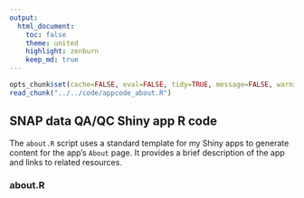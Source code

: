 ```yaml
---
output:
  html_document:
    toc: false
    theme: united
    highlight: zenburn
    keep_md: true
---
```


```r
opts_chunk$set(cache=FALSE, eval=FALSE, tidy=TRUE, message=FALSE, warning=FALSE)
read_chunk("../../code/appcode_about.R")
```

##
##
## SNAP data QA/QC Shiny app R code

The `about.R` script uses a standard template for my Shiny apps to generate content for the app's `About` page.
It provides a brief description of the app and links to related resources.

### about.R

```r
```

